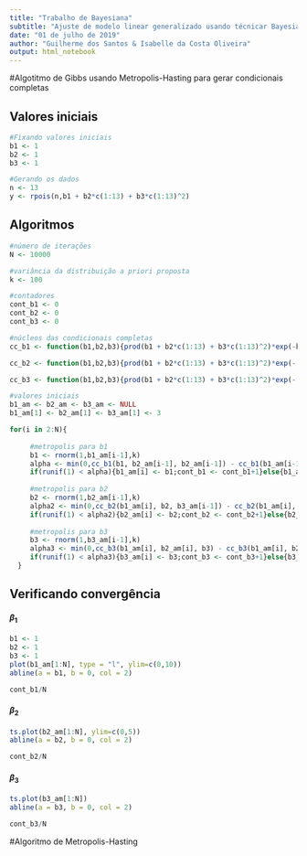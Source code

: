 ---
title: "Trabalho de Bayesiana"
subtitle: "Ajuste de modelo linear generalizado usando técnicar Bayesiana"
date: "01 de julho de 2019"
author: "Guilherme dos Santos & Isabelle da Costa Oliveira"
output: html_notebook
---
#Algotitmo de Gibbs usando Metropolis-Hasting para gerar condicionais completas

## Valores iniciais
```{r}
#Fixando valores iniciais
b1 <- 1
b2 <- 1
b3 <- 1

#Gerando os dados
n <- 13
y <- rpois(n,b1 + b2*c(1:13) + b3*c(1:13)^2)
```

## Algoritmos

```{r}
#número de iterações
N <- 10000

#variância da distribuição a priori proposta
k <- 100

#contadores 
cont_b1 <- 0
cont_b2 <- 0
cont_b3 <- 0

#núcleos das condicionais completas
cc_b1 <- function(b1,b2,b3){prod(b1 + b2*c(1:13) + b3*c(1:13)^2)*exp(-b1*(13 + (b1/(2*k))))}

cc_b2 <- function(b1,b2,b3){prod(b1 + b2*c(1:13) + b3*c(1:13)^2)*exp(- b2*(91 + (b2/(2*k))))}

cc_b3 <- function(b1,b2,b3){prod(b1 + b2*c(1:13) + b3*c(1:13)^2)*exp(- b3*(819 + (b3/(2*k))))}

```

```{r}
#valores iniciais
b1_am <- b2_am <- b3_am <- NULL
b1_am[1] <- b2_am[1] <- b3_am[1] <- 3

for(i in 2:N){
    
     #metropolis para b1
     b1 <- rnorm(1,b1_am[i-1],k) 
     alpha <- min(0,cc_b1(b1, b2_am[i-1], b2_am[i-1]) - cc_b1(b1_am[i-1], b2_am[i-1], b2_am[i-1]))
     if(runif(1) < alpha){b1_am[i] <- b1;cont_b1 <- cont_b1+1}else{b1_am[i] <- b1_am[i-1]}  
     
     #metropolis para b2
     b2 <- rnorm(1,b2_am[i-1],k) 
     alpha2 <- min(0,cc_b2(b1_am[i], b2, b3_am[i-1]) - cc_b2(b1_am[i], b2_am[i-1], b3_am[i-1]))
     if(runif(1) < alpha2){b2_am[i] <- b2;cont_b2 <- cont_b2+1}else{b2_am[i] <- b2_am[i-1]}  
      
     #metropolis para b3
     b3 <- rnorm(1,b3_am[i-1],k) 
     alpha3 <- min(0,cc_b3(b1_am[i], b2_am[i], b3) - cc_b3(b1_am[i], b2_am[i], b3_am[i-1]))
     if(runif(1) < alpha3){b3_am[i] <- b3;cont_b3 <- cont_b3+1}else{b3_am[i] <- b3_am[i-1]}  
  }
```

## Verificando convergência 

#### $\beta_1$
```{r}
b1 <- 1
b2 <- 1
b3 <- 1
plot(b1_am[1:N], type = "l", ylim=c(0,10))
abline(a = b1, b = 0, col = 2)

cont_b1/N
```

#### $\beta_2$
```{r}
ts.plot(b2_am[1:N], ylim=c(0,5))
abline(a = b2, b = 0, col = 2)

cont_b2/N
```

#### $\beta_3$
```{r}
ts.plot(b3_am[1:N])
abline(a = b3, b = 0, col = 2)

cont_b3/N
```

#Algoritmo de Metropolis-Hasting

